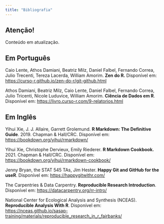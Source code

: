 ```yaml
---
title: "Bibliografia"
---
```


::: callout-warning
## Atenção!

Conteúdo em atualização.
:::

## Em Português

Caio Lente, Athos Damiani, Beatriz Milz, Daniel Falbel, Fernando Correa, Julio Trecenti, Tereza Lacerda, William Amorim. **Zen do R.** Disponível em: <https://curso-r.github.io/zen-do-r/git-github.html>

Athos Damiani, Beatriz Milz, Caio Lente, Daniel Falbel, Fernando Correa, Julio Tricenti, Nicole Luduvice, William Amorim. **Ciência de Dados em R**. Disponível em: <https://livro.curso-r.com/9-relatorios.html>

## Em Inglês

Yihui Xie, J. J. Allaire, Garrett Grolemund. **R Markdown: The Definitive Guide**. 2019. Chapman & Hall/CRC. Disponível em: <https://bookdown.org/yihui/rmarkdown/>

Yihui Xie, Christophe Dervieux, Emily Riederer. **R Markdown Cookbook.** 2021. Chapman & Hall/CRC. Disponível em: <https://bookdown.org/yihui/rmarkdown-cookbook/>

Jenny Bryan, the STAT 545 TAs, Jim Hester. **Happy Git and GitHub for the useR**. Disponível em: <https://happygitwithr.com/>

The Carpentries & Data Carpentry. **Reproducible Research Introduction**. Disponível em: <https://datacarpentry.org/rr-intro/>

National Center for Ecological Analysis and Synthesis (NCEAS). **Reproducible Analysis With R**. Disponível em: <https://nceas.github.io/sasap-training/materials/reproducible_research_in_r_fairbanks/>
